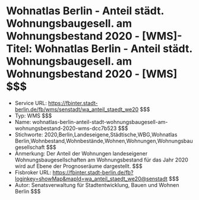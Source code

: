 # Wohnatlas Berlin - Anteil städt. Wohnungsbaugesell. am Wohnungsbestand 2020 - [WMS]- Titel: Wohnatlas Berlin - Anteil städt. Wohnungsbaugesell. am Wohnungsbestand 2020 - [WMS] $$$
- Service URL: https://fbinter.stadt-berlin.de/fb/wms/senstadt/wa_anteil_staedt_we20 $$$
- Typ: WMS $$$
- Name: wohnatlas-berlin-anteil-stadt-wohnungsbaugesell-am-wohnungsbestand-2020-wms-dcc7b523 $$$
- Stichworte: 2020,Berlin,Landeseigene,Städtische,WBG,Wohnatlas Berlin,Wohnbestand,Wohnbestände,Wohnen,Wohnungen,Wohnungsbaugesellschaft $$$
- Anmerkung: Der Anteil der Wohnungen landeseigener Wohnungsbaugesellschaften am Wohnungsbestand für das Jahr 2020 wird auf Ebene der Prognoseräume dargestellt. $$$
- Fisbroker URL: https://fbinter.stadt-berlin.de/fb?loginkey=showMap&mapId=wa_anteil_staedt_we20@senstadt $$$
- Autor: Senatsverwaltung für Stadtentwicklung, Bauen und Wohnen Berlin $$$
